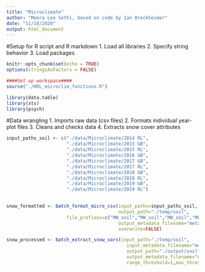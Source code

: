 ```yaml
---
title: "Microclimate"
author: "Meera Lee Sethi, based on code by Ian Breckheimer"
date: "11/10/2020"
output: html_document
---
```

#Setup for R script and R markdown
1. Load all libraries
2. Specify string behavior
3. Load packages 

```r
knitr::opts_chunk$set(echo = TRUE)
options(stringsAsFactors = FALSE)
```

```r
####Set up workspace####
source("./HRL_microclim_functions.R")

library(data.table)
library(xts)
library(psych)
```


#Data wrangling
1. Imports raw data (csv files)
2. Formats individual year-plot files
3. Cleans and checks data
4. Extracts snow cover attributes

```r
input_paths_soil <- c("./data/Microclimate/2014 RL",
                      "./data/Microclimate/2015 GB",
                      "./data/Microclimate/2015 RL",
                      "./data/Microclimate/2016 GB",
                      "./data/Microclimate/2017 GB", 
                      "./data/Microclimate/2017 RL", 
                      "./data/Microclimate/2018 GB", 
                      "./data/Microclimate/2018 RL", 
                      "./data/Microclimate/2019 GB", 
                      "./data/Microclimate/2019 RL")
                 
```

```r
snow_formatted <- batch_format_micro_csv(input_paths=input_paths_soil,
                                         output_path="./temp/soil",
                      file_prefixes=c("MW_soil","MW_soil","MW_soil","MW_soil","MW_soil","MW_soil","MW_soil","MW_soil","MW_soil","MW_soil"),
                                         output_metadata_filename="metadata_soil.txt",
                                         overwrite=FALSE)
```

```r
snow_processed <- batch_extract_snow_vars(input_path="./temp/soil",
                                            input_metadata_filename="metadata_soil.txt",
                                            output_path="./output/soil",
                                            output_metadata_filename="metadata_snow.txt",
                                            range_threshold=1,max_threshold=2,overwrite=FALSE)
```
